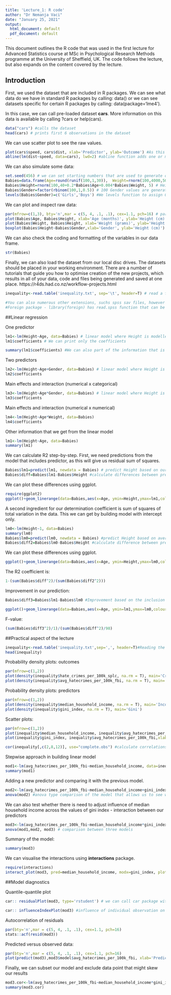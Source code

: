 ```yaml
---
title: 'Lecture_1: R code'
author: "Dr Nemanja Vaci"
date: "January 25, 2021"
output:
  html_document: default
  pdf_document: default
---
```


This document outlines the R code that was used in the first lecture for Advanced Statistics course at MSc in Psychological Research Methods programme at the University of Sheffield, UK. The code follows the lecture, but also expands on the content covered by the lecture.

## Introduction

First, we used the dataset that are included in R packages. We can see what data do we have in standard R packages by calling: data() or we can see datasets specific for certain R packages by calling: data(package='lme4'). 

In this case, we can call pre-loaded dataset __cars__. More information on this data is available by calling ?cars or help(cars). 

```r
data("cars") #calls the dataset
head(cars) # prints first 6 observations in the dataset
```

We can use scatter plot to see the raw values.

```r
plot(cars$speed, cars$dist, xlab='Predictor', ylab='Outcome') #As this plot was only used to make an illustration of the linear regression, we changed the labels of x and y-axis. This was done using xlab and ylab parameters. You can change the name of the labels using the same code, eg. xlab='Speed (mph)', ylab='Stopping distance (ft)'
abline(lm(dist~speed, data=cars), lwd=2) #abline function adds one or more straight lines through the plot that you have active in your environment. lm function is used to fit linear models, where dist is modelled as a function of speed. We also indicate that values for distance and speed can be found in the cars dataset (data = cars). Finally, we specify the thickness of abline function with lwd=2 parameter. 
```


We can also simulate some data: 

```r
set.seed(456) # we can set starting numbers that are used to generate our random values. Random numbers are rarely truly random: https://engineering.mit.edu/engage/ask-an-engineer/can-a-computer-generate-a-truly-random-number/
Babies=data.frame(Age=round(runif(100,1,30)),  Weight=rnorm(100,4000,500)) #We create a new data frame (Babies) where we have Age and Weight as variables. 100 Age values are sampled from random uniform distribution (runif) with lower bound of 1 (minimum) and upper bound of 30 (maximum). 100 Weight values are generated using random normal distribution (rnorm) with mean of 4000 and SD of 500 
Babies$Height=rnorm(100,40+0.2*Babies$Age+0.004*Babies$Weight, 5) # Height is generated using random normal distribution where mean is a function of Age and Weight, while SD is 5. 
Babies$Gender=factor(rbinom(100,1,0.5)) # 100 Gender values are generated using random binomial function with equal probability of being assigned one or the other sex category
levels(Babies$Gender)=c('Girls','Boys') #We levels function to assign Girls and Boys labels to 1 and 0 levels generated by the function
```

We can plot and inspect raw data:

```r
par(mfrow=c(1,3), bty='n',mar = c(5, 4, .1, .1), cex=1.1, pch=16) # par parameter sets global plotting settings. mfrow indicates number of panels for plots (1 row and 3 columns), bty sets type of box around the plot, mar defines margines around the plot, cex magnifies size of labels, while pch sets type of points used in the plot.
plot(Babies$Age, Babies$Height, xlab='Age (months)', ylab='Height (cm)')
plot(Babies$Weight, Babies$Height, xlab='Weight (grams)', ylab='Height (cm)')
boxplot(Babies$Height~Babies$Gender,xlab='Gender', ylab='Height (cm)')
```

We can also check the coding and formatting of the variables in our data frame. 

```r
str(Babies)
```

Finally, we can also load the dataset from our local disc drives. The datasets should be placed in your working environment. There are a number of tutorials that guide you how to optimise creation of the new projects, which results in all of your data, code and files being generated and saved at one place. https://r4ds.had.co.nz/workflow-projects.html 

```r
inequality<-read.table('inequality.txt', sep='\t', header=T) # read a file in table format and create a data frame from it. sep parameter defines separator in the data - tab delimited format in this case, while it could be also anything else, such as ',' - comma separated values, ' ' - space separated values etc. Header = T defines that the names of the variables are in the first row of the database.

#You can also numerous other extensions, suchs spss sav files, however you will often need additional packages for this. 
#Foreign package - library(foreign) has read.spss function that can be used to read in spss files dataExample<-read.spss('Example.sav', to.data.frame=T)
```


##Linear regression

One predictor

```r
lm1<-lm(Height~Age, data=Babies) # linear model where Height is modelled as a function of Age. 
lm1$coefficients # We can print only the coefficients
```

```r
summary(lm1$coefficients) #We can also part of the information that is frequently used to judge significance and importance of predictors  
```

Two predictors

```r
lm2<-lm(Height~Age+Gender, data=Babies) # linear model where Height is modelleds as a function of Age and Gender
lm2$coefficients
```

Main effects and interaction (numerical x categorical)

```r
lm3<-lm(Height~Age*Gender, data=Babies) # linear model where Height is modelled as a function of Age and Gender, as well as their interaction
lm3$coefficients
```

Main effects and interaction (numerical x numerical)

```r
lm4<-lm(Height~Age*Weight, data=Babies)
lm4$coefficients
```

Other information that we get from the linear model

```r
lm1<-lm(Height~Age, data=Babies)
summary(lm1)
```

We can calculate R2 step-by-step. First, we need predictions from the model that includes predictor, as this will give us residual sum of squares. 

```r
Babies$lm1=predict(lm1, newdata = Babies) # predict Height based on our lm1 model.
Babies$diff=Babies$lm1-Babies$Height #calculate differences between predicted (lm1) and observed values (Height) 
```

We can plot these differences using ggplot. 

```r
require(ggplot2)
ggplot()+geom_linerange(data=Babies,aes(x=Age, ymin=Height,ymax=lm1,colour=diff), size=1.2)+geom_line(data=Babies,aes(x=Age, y=lm1), size=1.2)+geom_point(data=Babies, aes(Age, y=Height), size=2)+ylab('Height')+xlab('Age')+ggtitle('SS_residual')
```

A second ingredient for our determination coefficient is sum of squares of total variation in the data. This we can get by building model with intercept only.

```r
lm0<-lm(Height~1, data=Babies)
summary(lm0)
Babies$lm0=predict(lm0, newdata = Babies) #predict Height based on average value only
Babies$diff2=Babies$lm0-Babies$Height #calculate difference between predicted (lm0) and observed values (Height)
```

We can plot these differences using ggplot.

```r
ggplot()+geom_linerange(data=Babies,aes(x=Age, ymin=Height,ymax=lm0,colour=diff2), size=1.2)+geom_line(data=Babies,aes(x=Age, y=lm0), size=1.2)+geom_point(data=Babies, aes(Age, y=Height), size=2)+ylab('Height')+xlab('Age')+ggtitle('SS_total')
```

The R2 coefficient is:

```r
1-(sum(Babies$diff^2)/(sum(Babies$diff2^2)))
```

Improvement in our prediction:

```r
Babies$diff3=Babies$lm1-Babies$lm0 #Improvement based on the inclusion of Age as a predictor - differences between the predicted values from (lm1) and intercept only model (lm0)
```

```r
ggplot()+geom_linerange(data=Babies,aes(x=Age, ymin=lm1,ymax=lm0,colour=diff3), size=1.2)+geom_line(data=Babies,aes(x=Age, y=lm0), size=1.2)+geom_line(data=Babies, aes(Age, y=lm1), size=1.3, linetype='dotdash')+geom_point(data=Babies, aes(x=Age, y=Height), size=0.9)+ylab('Height')+xlab('Age')+ggtitle('Improvement')+theme(axis.title=element_text(size=14), axis.text =element_text(size=12))
```

F-value:

```r
(sum(Babies$diff3^2)/1)/(sum(Babies$diff^2)/98)
```

##Practical aspect of the lecture

```r
inequality<-read.table('inequality.txt',sep=',', header=T)#Reading the data in R
head(inequality)
```

Probability density plots: outcomes

```r
par(mfrow=c(1,2))
plot(density(inequality$hate_crimes_per_100k_splc, na.rm = T), main='Crimes per 100k') #probability density for hate crimes outcomes. na.rm=T indicates that only cases that are not NAs should be returned
plot(density(inequality$avg_hatecrimes_per_100k_fbi, na.rm = T), main='Average Crimes')
```

Probability density plots: predictors

```r
par(mfrow=c(1,2))
plot(density(inequality$median_household_income, na.rm = T), main='Income')
plot(density(inequality$gini_index, na.rm = T), main='Gini')
```

Scatter plots:

```r
par(mfrow=c(1,2))
plot(inequality$median_household_income, inequality$avg_hatecrimes_per_100k_fbi, xlab='Median household income',ylab='Avg hatecrimes')
plot(inequality$gini_index, inequality$avg_hatecrimes_per_100k_fbi,xlab='Gini index',ylab='Avg hatecrimes')
```

```r
cor(inequality[,c(2,8,12)], use="complete.obs") #calculate correlations where we use only rows that have all values (no NAs). We are only focusing on columns: 2,8 and 12. inequality is a data frame with (n rows, m columns), so we can access only first row by calling inequality[1,], or just first column by inequality[,1], first row and first column would be inequality[1,1]. When using inequality[,c(2,8,12)] am asking for all rows but only second, eight and twelfth column.
```

Stepwise approach in building linear model

```r
mod1<-lm(avg_hatecrimes_per_100k_fbi~median_household_income, data=inequality) #modelling avg hatecrimes as a function of median_household_income
summary(mod1)
```

Adding a new predictor and comparing it with the previous model.

```r
mod2<-lm(avg_hatecrimes_per_100k_fbi~median_household_income+gini_index, data=inequality)
anova(mod2) #anova type comparison of the model that allows us to see whether newly added predictor explained additional variation in the outcome. We can see changes in the Sum Sq for residuals and for the main effects
```

We can also test whether there is need to adjust influence of median household income across the values of gini index - interaction between our predictors

```r
mod3<-lm(avg_hatecrimes_per_100k_fbi~median_household_income*gini_index, data=inequality)
anova(mod1,mod2, mod3) # comparison between three models
```

Summary of the model:

```r
summary(mod3)
```

We can visualise the interactions using __interactions__ package.

```r
require(interactions)
interact_plot(mod3, pred=median_household_income, modx=gini_index, plot.points = T)
```

##Model diagnostics

Quantile-quantile plot

```r
car:: residualPlot(mod3, type='rstudent') # we can call car package without loading it into R environment by calling car::
```

```r
car:: influenceIndexPlot(mod3) #influence of individual observation on our model
```

Autocorrelation of residuals

```r
par(bty='n',mar = c(5, 4, .1, .1), cex=1.1, pch=16)
stats::acf(resid(mod3))
```

Predicted versus observed data:

```r
par(bty='n',mar = c(5, 4, .1, .1), cex=1.1, pch=16)
plot(predict(mod3),mod3$model$avg_hatecrimes_per_100k_fbi, xlab='Predicted values (model 3)', ylab='Observed values (avg hatecrimes)') #The x-axis is predict(mod3) - predict values based on our model. The y-axis is the data that was used to build the model. I decided to take these values from our model frame (mod3), instead of original data frame (inequalities). 
```

Finally, we can subset our model and exclude data point that might skew our results

```r
mod3.cor<-lm(avg_hatecrimes_per_100k_fbi~median_household_income*gini_index, data=inequality, subset=-9) #We subset our data to exclude row 9
summary(mod3.cor)
```
